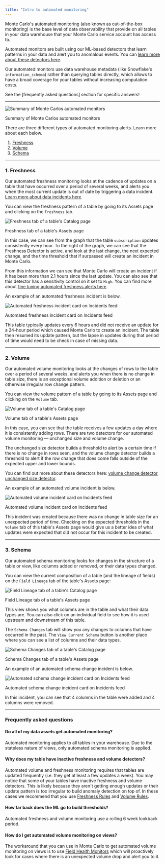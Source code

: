 ```yaml
---
title: "Intro to automated monitoring"
---
```


Monte Carlo's automated monitoring (also known as out-of-the-box monitoring) is the base level of data observability that provide on all tables in your data warehouse that your Monte Carlo service account has access to.

Automated monitors are built using our ML-based detectors that learn patterns in your data and alert you to anomalous events. You can [learn more about these detectors here](/docs/detectors-overview).

Our automated monitors use data warehouse metadata (like Snowflake's `information_schema`) rather than querying tables directly, which allows to have a broad coverage for your tables without increasing computation costs.

See the \[frequently asked questions\] section for specific answers! 

---

![Summary of Monte Carlos automated monitors](/images/f1987c9-image.png)

Summary of Monte Carlos automated monitors

There are three different types of automated monitoring alerts. Learn more about each below.

1. [Freshness](#1-freshness)
2. [Volume](#2-volume)
3. [Schema](#3-schema)

---

### 1\. Freshness

Our automated freshness monitoring looks at the cadence of updates on a table that have occurred over a period of several weeks, and alerts you when the most current update is out of date by triggering a data incident. [Learn more about data incidents here](/docs/explore-monte-carlo-incidents).

You can view the freshness pattern of a table by going to its Assets page and clicking on the `Freshness` tab.

![Freshness tab of a table's Catalog page](/images/dc91802-image.png)

Freshness tab of a table's Assets page

In this case, we can see from the graph that the table `subscription` updates consistently every hour. To the right of the graph, we can see that the Freshness Detector is active, and look at the last change, the next expected change, and the time threshold that if surpassed will create an incident in Monte Carlo. 

From this information we can see that Monte Carlo will create an incident if it has been more than 2.1 hours since the last update. You can also see that this detector has a sensitivity control on it set to `High`. You can find more about [fine tuning automated freshness alerts here](/docs/freshness-detector#fine-tuning-the-models).

An example of an automated freshness incident is below.

![Automated freshness incident card on Incidents feed](/images/2dd5708-Screenshot_2023-04-04_at_3.33.46_PM.png)

Automated freshness incident card on Incidents feed

This table typically updates every 6 hours and did not receive an update for a 24-hour period which caused Monte Carlo to create an incident. The table then resumed its update pattern, but the lapse in updates during that period of time would need to be check in case of missing data.

---

### 2\. Volume

Our automated volume monitoring looks at the changes of rows to the table over a period of several weeks, and alerts you when there is no change in table size, there is an exceptional volume addition or deletion or an otherwise irregular row change pattern.

You can view the volume pattern of a table by going to its Assets page and clicking on the `Volume` tab.

![Volume tab of a table's Catalog page](/images/f0e3cb6-image.png)

Volume tab of a table's Assets page

In this case, you can see that the table receives a few updates a day where it is consistently adding rows. There are two detectors for our automated volume monitoring — unchanged size and volume change. 

The unchanged size detector builds a threshold to alert by a certain time if there is no change in rows seen, and the volume change detector builds a threshold to alert if the row change that does come falls outside of the expected upper and lower bounds.

You can find out more about these detectors here: [volume change detector](/docs/volume-detector), [unchanged size detector](/docs/unchanged-size-detector).

An example of an automated volume incident is below.

![Automated volume incident card on Incidents feed](/images/35df58b-image.png)

Automated volume incident card on Incidents feed

This incident was created because there was no change in table size for an unexpected period of time. Checking on the expected thresholds in the `Volume` tab of this table's Assets page would give us a better idea of what updates were expected that did not occur for this incident to be created.

---

### 3\. Schema

Our automated schema monitoring looks for changes in the structure of a table or view, like columns added or removed, or their data types changed.

You can view the current composition of a table (and the lineage of fields) on the `Field Lineage` tab of the table's Assets page:

![Field Lineage tab of a table's Catalog page](/images/b29ddb3-image.png)

Field Lineage tab of a table's Assets page

This view shows you what columns are in the table and what their data types are. You can also click on an individual field to see how it is used upstream and downstream of this table.

The `Schema Changes` tab will show you any changes to columns that have occurred in the past. The `View Current Schema` button is another place where you can see a list of columns and their data types.

![Schema Changes tab of a table's Catalog page](/images/6a2e85e-image.png)

Schema Changes tab of a table's Assets page

An example of an automated schema change incident is below.

![Automated schema change incident card on Incidents feed](/images/fc951eb-image.png)

Automated schema change incident card on Incidents feed

In this incident, you can see that 4 columns in the table were added and 4 columns were removed. 

---

### Frequently asked questions

#### Do all of my data assets get automated monitoring?

Automated monitoring applies to all tables in your warehouse. Due to the stateless nature of views, only automated schema monitoring is applied.

#### Why does my table have inactive freshness and volume detectors?

Automated volume and freshness monitoring requires that tables are updated frequently (i.e. they get at least a few updates a week). You may notice that some of your tables have inactive freshness and volume detectors. This is likely because they aren't getting enough updates or their update pattern is too irregular to build anomaly detection on top of. In these cases we recommend that you use [Freshness Rules](/docs/freshness-rules) and [Volume Rules](/docs/setting-up-volume-rules).

#### How far back does the ML go to build thresholds?

Automated freshness and volume monitoring use a rolling 6 week lookback period.

#### How do I get automated volume monitoring on views?

The workaround that you can use in Monte Carlo to get automated volume monitoring on views is to use [Field Health Monitors](/docs/field-health-metrics) which will proactively look for cases where there is an unexpected volume drop and alert you to it.